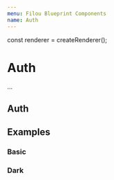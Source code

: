 ```yaml
---
menu: Filou Blueprint Components
name: Auth
---
```


const renderer = createRenderer();

# Auth

...

## Auth

<PropsTable of={Auth} />

## Examples

### Basic

<Playground>
  <Provider renderer={renderer}>
    <RouterProvider memory>
      <AuthProvider>
        <ThemeProvider theme={{ color: '#FBC02D' }}>
          <Auth
            height="500px"
            backgroundImage="https://images.pexels.com/photos/1470168/pexels-photo-1470168.jpeg?auto=compress&cs=tinysrgb&dpr=2&h=750&w=1260"
          />
        </ThemeProvider>
      </AuthProvider>
    </RouterProvider>
  </Provider>
</Playground>

### Dark

<Playground>
  <Provider renderer={renderer}>
    <RouterProvider memory>
      <AuthProvider>
        <ThemeProvider theme={{ color: '#FBC02D' }}>
          <Auth
            inverted
            height="500px"
            backgroundImage="https://images.pexels.com/photos/1473673/pexels-photo-1473673.jpeg?auto=compress&cs=tinysrgb&dpr=2&h=750&w=1260"
          />
        </ThemeProvider>
      </AuthProvider>
    </RouterProvider>
  </Provider>
</Playground>
